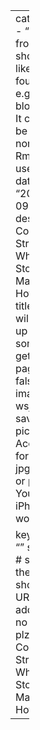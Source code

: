 ---
categories:  
- ""    #the front matter should be like the one found in, e.g., blog2.md. It cannot be like the normal Rmd we used
- ""
date: "2021-09-30"
description: Companies Strike While the Stock Market Is Hot # the title that will show up once someone gets to this page
draft: false
image: wsj1.png # save picture in \static\img\blogs. Acceptable formats= jpg, jpeg, or png . Your iPhone pics wont work

keywords: ""
slug: wsj # slug is the shorthand URL address... no spaces plz
title: Companies Strike While the Stock Market Is Hot
---